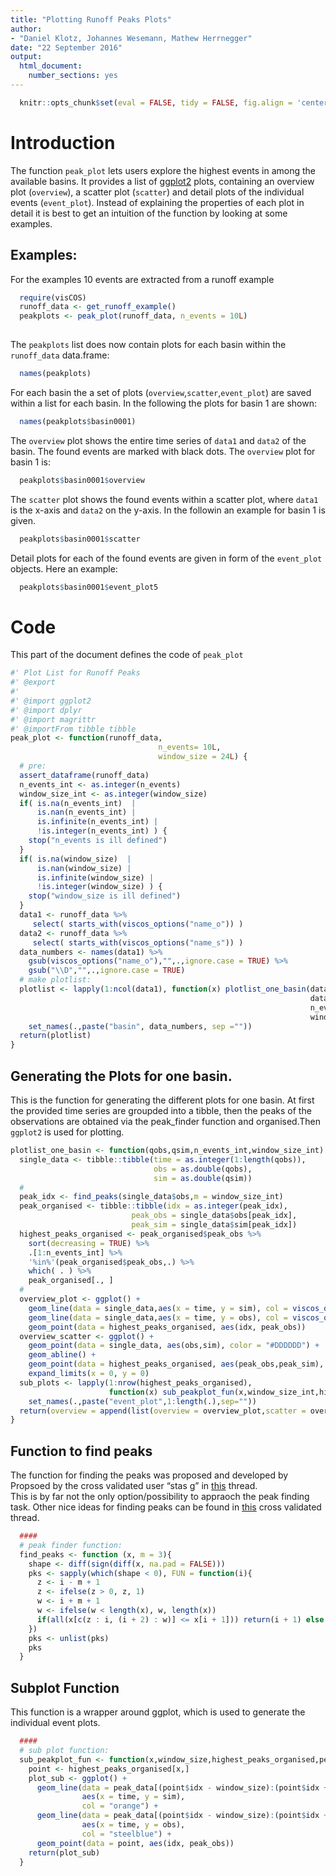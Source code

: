```yaml
---
title: "Plotting Runoff Peaks Plots"
author: 
- "Daniel Klotz, Johannes Wesemann, Mathew Herrnegger"
date: "22 September 2016"
output:
  html_document:
    number_sections: yes
---
```


```r
  knitr::opts_chunk$set(eval = FALSE, tidy = FALSE, fig.align = 'center')
```

# Introduction
The function `peak_plot` lets users explore the highest events in 
among the available basins. It provides a list of [ggplot2](http://ggplot2.org/) 
plots, containing an overview plot (`overview`), a scatter plot (`scatter`) 
and detail plots of the individual events (`event_plot`). Instead of 
explaining the properties of each plot in detail it is best to get an intuition 
of the function by looking at some examples. 

## Examples:
For the examples 10 events are extracted from a runoff example
```r
  require(visCOS)
  runoff_data <- get_runoff_example()
  peakplots <- peak_plot(runoff_data, n_events = 10L)
  
```

The `peakplots` list does now contain plots for each basin within the 
`runoff_data` data.frame: 
```r
  names(peakplots)
```

For each basin the a set of plots (`overview`,`scatter`,`event_plot`) are saved 
within a list for each basin. In the following the plots for basin 1 are shown:
```r
  names(peakplots$basin0001)
```

The `overview` plot shows the entire time series of `data1` and `data2` of the 
basin. The found events are marked with black dots. The `overview` plot for 
basin 1 is:
```r
  peakplots$basin0001$overview
```

The `scatter` plot shows the found events within a scatter plot, where  `data1` 
is the x-axis and `data2` on the y-axis. In the followin an example for basin 1
is given.
```r
  peakplots$basin0001$scatter
```

Detail plots for each of the found events are given in form of the `event_plot`
objects. Here an example:
```r
  peakplots$basin0001$event_plot5
```


# Code
This part of the document defines the code of `peak_plot`
```r
#' Plot List for Runoff Peaks 
#' @export
#' 
#' @import ggplot2 
#' @import dplyr 
#' @import magrittr
#' @importFrom tibble tibble
peak_plot <- function(runoff_data,
                                 n_events= 10L,
                                 window_size = 24L) {
  # pre:
  assert_dataframe(runoff_data)
  n_events_int <- as.integer(n_events) 
  window_size_int <- as.integer(window_size)
  if( is.na(n_events_int)  | 
      is.nan(n_events_int) | 
      is.infinite(n_events_int) | 
      !is.integer(n_events_int) ) {
    stop("n_events is ill defined")
  }
  if( is.na(window_size)  | 
      is.nan(window_size) | 
      is.infinite(window_size) | 
      !is.integer(window_size) ) {
    stop("window_size is ill defined")
  }
  data1 <- runoff_data %>%
     select( starts_with(viscos_options("name_o")) )
  data2 <- runoff_data %>%
     select( starts_with(viscos_options("name_s")) )
  data_numbers <- names(data1) %>%
    gsub(viscos_options("name_o"),"",.,ignore.case = TRUE) %>% 
    gsub("\\D","",.,ignore.case = TRUE)
  # make plotlist: 
  plotlist <- lapply(1:ncol(data1), function(x) plotlist_one_basin(data1[,x],
                                                                   data2[,x],
                                                                   n_events_int, 
                                                                   window_size_int)) %>%
    set_names(.,paste("basin", data_numbers, sep =""))
  return(plotlist)
}
```

## Generating the Plots for one basin. 
This is the function for generating the different plots for one basin. 
At first the provided time series are groupded into a tibble, then the 
peaks of the observations are obtained via the peak_finder function and 
organised.Then `ggplot2` is used for plotting. 
```r
plotlist_one_basin <- function(qobs,qsim,n_events_int,window_size_int) {
  single_data <- tibble::tibble(time = as.integer(1:length(qobs)),
                                obs = as.double(qobs),
                                sim = as.double(qsim))
  #
  peak_idx <- find_peaks(single_data$obs,m = window_size_int)
  peak_organised <- tibble::tibble(idx = as.integer(peak_idx), 
                           peak_obs = single_data$obs[peak_idx], 
                           peak_sim = single_data$sim[peak_idx])
  highest_peaks_organised <- peak_organised$peak_obs %>% 
    sort(decreasing = TRUE) %>% 
    .[1:n_events_int] %>%
    '%in%'(peak_organised$peak_obs,.) %>% 
    which( . ) %>% 
    peak_organised[., ]
  #
  overview_plot <- ggplot() +
    geom_line(data = single_data,aes(x = time, y = sim), col = viscos_options("color_s")) + 
    geom_line(data = single_data,aes(x = time, y = obs), col = viscos_options("color_o")) + 
    geom_point(data = highest_peaks_organised, aes(idx, peak_obs))
  overview_scatter <- ggplot() + 
    geom_point(data = single_data, aes(obs,sim), color = "#DDDDDD") +
    geom_abline() +
    geom_point(data = highest_peaks_organised, aes(peak_obs,peak_sim), size = 4) +
    expand_limits(x = 0, y = 0) 
  sub_plots <- lapply(1:nrow(highest_peaks_organised),
                      function(x) sub_peakplot_fun(x,window_size_int,highest_peaks_organised,single_data) ) %>%
    set_names(.,paste("event_plot",1:length(.),sep=""))
  return(overview = append(list(overview = overview_plot,scatter = overview_scatter), sub_plots))
}
```

## Function to find peaks
The function for finding the peaks was proposed and developed by 
Propsoed by the cross validated user "stas g" in [this](http://stats.stackexchange.com/questions/22974/how-to-find-local-peaks-valleys-in-a-series-of-data)
thread.  
This is by far not the only option/possibility to appraoch the peak finding task. 
Other nice ideas for finding peaks can be found in [this](http://stats.stackexchange.com/questions/36309/how-do-i-find-peaks-in-a-dataset)
cross validated thread. 

```r
  ####
  # peak finder function: 
  find_peaks <- function (x, m = 3){
    shape <- diff(sign(diff(x, na.pad = FALSE)))
    pks <- sapply(which(shape < 0), FUN = function(i){
      z <- i - m + 1
      z <- ifelse(z > 0, z, 1)
      w <- i + m + 1
      w <- ifelse(w < length(x), w, length(x))
      if(all(x[c(z : i, (i + 2) : w)] <= x[i + 1])) return(i + 1) else return(numeric(0))
    })
    pks <- unlist(pks)
    pks
  }
```

## Subplot Function 
This function is a wrapper around ggplot, which is used to generate the 
individual event plots. 
```r
  ####
  # sub plot function:
  sub_peakplot_fun <- function(x,window_size,highest_peaks_organised,peak_data) {
    point <- highest_peaks_organised[x,]
    plot_sub <- ggplot() +
      geom_line(data = peak_data[(point$idx - window_size):(point$idx + window_size),],
                aes(x = time, y = sim), 
                col = "orange") + 
      geom_line(data = peak_data[(point$idx - window_size):(point$idx + window_size),],
                aes(x = time, y = obs), 
                col = "steelblue") + 
      geom_point(data = point, aes(idx, peak_obs))
    return(plot_sub)
  }
```








